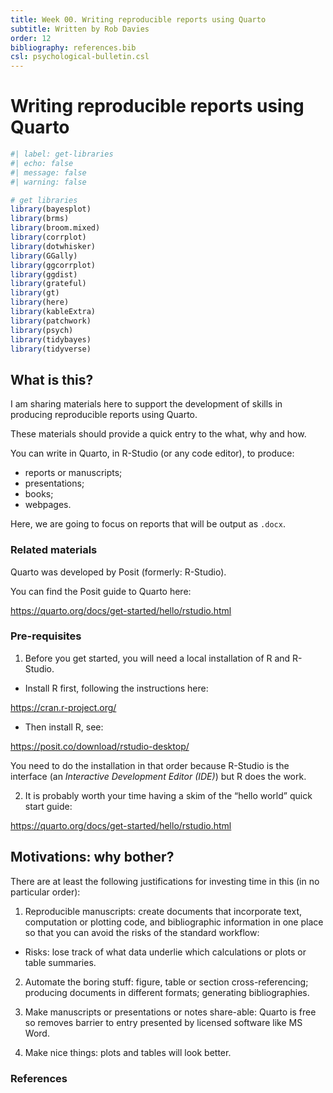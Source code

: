 ```yaml
---
title: Week 00. Writing reproducible reports using Quarto
subtitle: Written by Rob Davies
order: 12
bibliography: references.bib
csl: psychological-bulletin.csl
---
```


# Writing reproducible reports using Quarto {#sec-quarto-overview}

```r
#| label: get-libraries
#| echo: false
#| message: false
#| warning: false

# get libraries
library(bayesplot)
library(brms)
library(broom.mixed)
library(corrplot)
library(dotwhisker)
library(GGally)
library(ggcorrplot)
library(ggdist)
library(grateful)
library(gt)
library(here)
library(kableExtra)
library(patchwork)
library(psych)
library(tidybayes)
library(tidyverse)
```

## What is this? {#sec-quarto-overview-what}

I am sharing materials here to support the development of skills in producing reproducible reports using Quarto.

These materials should provide a quick entry to the what, why and how.

You can write in Quarto, in R-Studio (or any code editor), to produce:

- reports or manuscripts;
- presentations;
- books;
- webpages.

Here, we are going to focus on reports that will be output as `.docx`.

### Related materials {#sec-quarto-overview-related}

Quarto was developed by Posit (formerly: R-Studio).

::: callout-tip
You can find the Posit guide to Quarto here:

<https://quarto.org/docs/get-started/hello/rstudio.html>
:::

### Pre-requisites {#sec-quarto-overview-pre-requisites}

1. Before you get started, you will need a local installation of R and R-Studio.

- Install R first, following the instructions here:

<https://cran.r-project.org/>

- Then install R, see:

<https://posit.co/download/rstudio-desktop/>

You need to do the installation in that order because R-Studio is the interface (an *Interactive Development Editor (IDE)*) but R does the work.

2. It is probably worth your time having a skim of the "hello world" quick start guide:

<https://quarto.org/docs/get-started/hello/rstudio.html>

## Motivations: why bother? {#sec-quarto-overview-why}

There are at least the following justifications for investing time in this (in no particular order):

1. Reproducible manuscripts: create documents that incorporate text, computation or plotting code, and bibliographic information in one place so that you can avoid the risks of the standard workflow:

- Risks: lose track of what data underlie which calculations or plots or table summaries.

2. Automate the boring stuff: figure, table or section cross-referencing; producing documents in different formats; generating bibliographies.

3. Make manuscripts or presentations or notes share-able: Quarto is free so removes barrier to entry presented by licensed software like MS Word.

4. Make nice things: plots and tables will look better.






























### References

::: {#refs}
:::